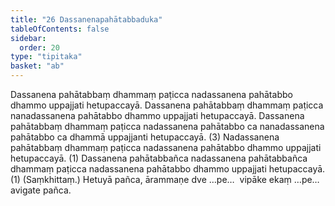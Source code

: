 ```yaml
---
title: "26 Dassanenapahātabbaduka"
tableOfContents: false
sidebar:
  order: 20
type: "tipitaka"
basket: "ab"
---
```



<DynamicBreadcrumb />

<Division number="35">

<Paragraph number="113">
Dassanena pahātabbaṃ dhammaṃ paṭicca nadassanena pahātabbo dhammo uppajjati hetupaccayā. Dassanena pahātabbaṃ dhammaṃ paṭicca nanadassanena pahātabbo dhammo uppajjati hetupaccayā. Dassanena pahātabbaṃ dhammaṃ paṭicca nadassanena pahātabbo ca nanadassanena pahātabbo ca dhammā uppajjanti hetupaccayā. (3)
</Paragraph>

<Paragraph number="114">
Nadassanena pahātabbaṃ dhammaṃ paṭicca nadassanena pahātabbo dhammo uppajjati hetupaccayā. (1)
</Paragraph>

<Paragraph number="115">
Dassanena pahātabbañca nadassanena pahātabbañca dhammaṃ paṭicca nadassanena pahātabbo dhammo uppajjati hetupaccayā. (1) (Saṃkhittaṃ.)
</Paragraph>

<Paragraph number="116">
Hetuyā pañca, ārammaṇe dve …pe…  vipāke ekaṃ …pe…  avigate pañca.
</Paragraph>
</Division>